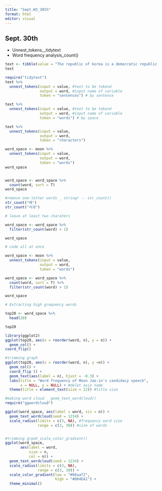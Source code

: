---
title: "Sept.W3_30th"
format: html
editor: visual
---

## Sept. 30th

-   Unnest_tokens\_\_tidytext
-   Word frequency analysis_count()

```{r}
text <- tibble(value = "The republic of korea is a democratic republic. The sovereignty of the republic of korea resides in the people, and all authority comes from the people.")
text

require("tidytext")
text %>% 
  unnest_tokens(input = value, #text to be tokend
                output = word, #input name of variable
                token = "sentences") # by sentence

text %>% 
  unnest_tokens(input = value, #text to be tokend
                output = word, #input name of variable
                token = "words") # by space

text %>% 
  unnest_tokens(input = value,
                output = word,
                token = "characters")

word_space <- moon %>% 
  unnest_tokens(input = value,
                output = word,
                token = "words")
word_space


word_space <- word_space %>% 
  count(word, sort = T)
word_space

#remove one-letter words _ stringr -- str_count()
str_count("배")
str_count("사과")

# leave at least two charaters

word_space <- word_space %>% 
  filter(str_count(word) > 1)

word_space

# code all at once

word_space <- moon %>% 
  unnest_tokens(input = value,
                output = word,
                token = "words")

word_space <- word_space %>% 
  count(word, sort = T) %>% 
  filter(str_count(word) > 1)

word_space

# Extracting high grequency words

top20 <- word_space %>% 
  head(20)

top20

library(ggplot2)
ggplot(top20, aes(x = reorder(word, n), y = n)) +
  geom_col() +
coord_flip()

#trimming graph
ggplot(top20, aes(x = reorder(word, n), y =n)) +
  geom_col() +
  coord_flip () +
  geom_text(aes(label = n), hjust = -0.3) +
  labs(title = "Word frequency of Moon Jae-in's candidacy speech", 
       x = NULL, y = NULL) + #delet axix name
  theme(title = element_text(size = 12)) #title size

#making word cloud _ geom_text_wordcloud()
require("ggwordcloud")

ggplot(word_space, aes(label = word, siz = n)) +
  geom_text_wordcloud(seed = 1234) + 
  scale_radius(limits = c(3, NA), #frequency word size
               range = c(3, 30)) #size of words


#trimming grpah_scale_color_gradient()
ggplot(word_space,
       aes(label = word,
           size = n,
           col = n)) +
  geom_text_wordcloud(seed = 1234) + 
  scale_radius(limits = c(3, NA),
               range = c(3, 30)) +
  scale_color_gradient(low = "#66aaf2",
                       high = "#004EA1") +
  theme_minimal()

```
